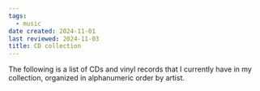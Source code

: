 ```yaml
---
tags:
  - music
date created: 2024-11-01
last reviewed: 2024-11-03
title: CD collection
---
```


The following is a list of CDs and vinyl records that I currently have in my collection, organized in alphanumeric order by artist.
